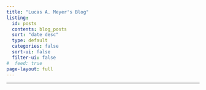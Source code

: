 ```yaml
---
title: "Lucas A. Meyer's Blog"
listing:
  id: posts
  contents: blog_posts
  sort: "date desc"
  type: default
  categories: false
  sort-ui: false
  filter-ui: false
#  feed: true
page-layout: full
---
```

---
:::{#posts}
:::

<!--- <hr><p>You can also find me on <a rel="me" href="https://data-folks.masto.host/@lucasmeyer">Mastodon</a></p>. --->
